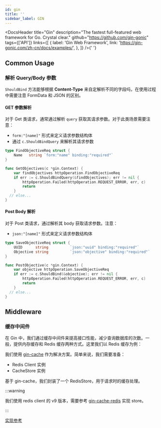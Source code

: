 ```yaml
---
id: gin
title: ''
sidebar_label: GIN
---
```



<DocsHeader
  title="Gin"
  description="The fastest full-featured web framework for Go. Crystal clear."
  github="https://github.com/gin-gonic"
  tags={['API']}
  links={[
    {
      label: 'Gin Web Framework',
      link: 'https://gin-gonic.com/zh-cn/docs/examples/',
    },
  ]}
/>{' '}

## Common Usage

### 解析 Query/Body 参数

`ShouldBind` 方法能够根据 **Content-Type** 来自定解析不同的字段吗，在使用过程中需要注意 FormData 和 JSON 的区别。

#### GET 参数解析

对于 Get 类请求，通常通过解析 `query` 获取其请求参数。对于此类场景需要注意：

- `form:"[name]"` 形式来定义请求参数结构体
- 通过 `c.ShouldBindQuery` 来解析其请求参数

```go
type FindObjectiveReq struct {
	Name   string `form:"name" binding:"required"`
}

func GetObjectives(c *gin.Context) {
	var findObjectives httpOperation.FindObjectiveReq
	if err := c.ShouldBindQuery(&findObjectives); err != nil {
		httpOperation.Failed(httpOperation.REQUEST_ERROR, err, c)
		return
	}
  // else...
}
```

#### Post Body 解析

对于 Post 类请求，通过解析其 body 获取请求参数。注意：

- `json:"[name]"` 形式来定义请求参数结构体

```go
type SaveObjectiveReq struct {
	UUID      string          `json:"uuid" binding:"required"`
	Objective string          `json:"objective" binding:"required"`
}

func PostObjective(c *gin.Context) {
	var objective httpOperation.SaveObjectiveReq
	if err := c.ShouldBind(&objective); err != nil {
		httpOperation.Failed(httpOperation.REQUEST_ERROR, err, c)
		return
	}
  // else...
}
```

## Middleware

### 缓存中间件

在 Gin 中，我们通过缓存中间件来提高接口性能，减少查询数据库的次数。一般，提供内存缓存和 Redis 缓存两种方式。这里我们以 Redis 缓存为例：

我们使用 [gin-cache](https://github.com/chenyahui/gin-cache) 作为解决方案。简单来说，我们需要准备：

- Redis Client 实例
- CacheStore 实例

基于 gin-cache，我们封装了一个 RedisStore，用于请求时的缓存处理。

:::warning

我们使用 redis client 的 v9 版本，需要参考 [gin-cache-redis](https://github.com/chenyahui/gin-cache-redis/blob/main/redis_client.go) 实现 store。

:::

[实现参考](https://github.com/yayapao/goars/blob/main/pkg/cacheStore/redis-store.go)
